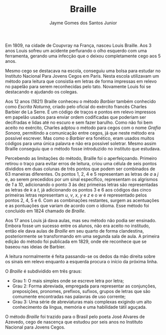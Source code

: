 % Braille
% Jayme Gomes dos Santos Junior

Em 1809, na cidade de Coupvray na França, nasceu Louis Braille. Aos
3 anos Louis sofreu um acidente perfurando o olho esquerdo com uma 
ferramenta, gerando uma infecção que o deixou completamente cego aos 5 
anos.

Mesmo cego se destacava na escola, conseguiu uma bolsa para estudar no 
Instituto Nacional Para Jovens Cegos em Paris. Nesta escola utilizavam
um método para leitura que consistia em letras de forma impressas em 
relevo no papelão para serem reconhecidas pelo tato. Novamente Louis foi 
se destacando e ajudando os colegas.

Aos 12 anos (1821) Braille conheceu o método *Barbier* também conhecido 
como *Escrita Noturna*, criado pelo oficial do exército francês Charles 
Barbier de La Serre. É um código de traços e pontos em relevo impressos 
em papelão usados para enviar ordem codificadas que poderiam ser 
decifradas e lidas até no escuro e sem fazer barulho. Como não foi 
bem aceito no exército, Charles adptou o método para cegos com o nome 
*Grafia Sonora*, permitindo a comunicação entre cegos, já que neste 
método era possível escrever. Mas como o *Barbier* era fonético, 
eram usados muitos códigos para uma única palavra e não era possível 
soletrar. Mesmo assim Braille conseguiu que o método fosse introduzido
no instituto que estudava.

Percebendo as limitações do método, Braille foi o aperfeiçoando.
Primeiro retirou o traço para evitar erros de leitura, criou uma célula
de seis pontos divididos em duas colunas de três pontos que podem ser 
combinados de 63 maneiras diferentes. Os pontos 1, 2, 4 e 5 representam
as letras de *a* a *j* e, ao serem precedidos por um sinal específico, 
representam os algrismos de *1* a *10*, adicionando o ponto 3 às dez
primeiras letras são representadas as letras de *k* a *t*, já 
adicionando os pontos 3 e 6 aos códigos das cinco primeiras letras
representam *u*, *v*, *x*, *y* e *z* e o *w* é representado pelos
pontos 2, 4, 5 e 6. Com as combinações restantes, surgem as acentuações
e as pontuações que variam de acordo com o idioma. Esse método foi 
concluído em 1824 chamado de *Braille*.

Aos 17 anos Louis já dava aulas, mas seu método não podia ser ensinado. 
Embora fosse um sucesso entre os alunos, não era aceito no institudo, 
então ele dava aulas de *Braille* em seu quarto de forma clandestina, 
posteriormente se transformando em uma segunda sala de aula. A primeira
edição do método foi publicada em 1829, onde ele reconhece que se baseou
nas ideias de Barbier.

A leitura normalmente é feita passando-se os dedos da mão direita sobre
os sinais em relevo enquanto a esquerda procura o início da próxima 
linha.

O *Braille* é subdividido em três graus:

- Grau 1: O mais simples onde se escreve letra por letra;
- Grau 2: Forma abreviada, empregada para representar as conjunções, 
          preposições, pronomes, prefixos, sufixos, grupos de letras
          que são comumente encontradas nas palavras de uso corrente;
- Grau 3: Uma série de abreviaturas mais complexas exigindo um alto 
          conhecimento da língua, memória e uma habilidade tátil 
          aguçada.
          
O método *Braille* foi trazido para o Brasil pelo poeta José Alvares de
Azevedo, cego de nascença que estudou por seis anos no Instituto Nacional
para Jovens Cegos.